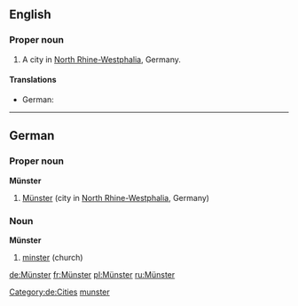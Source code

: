 ==English==

===Proper noun===
{{infl|en|proper noun}}

# A city in [[North Rhine-Westphalia]], Germany.

====Translations====
* German: {{t+|de|Münster}}

----

==German==
{{wikipedia}}
{{wikipedia|lang=de}}
{{wikipedia|lang=de|Münster (Kirche)}}
{{wikipedia|lang=de|Münster (Westfalen)}}
===Proper noun===
'''Münster'''

# [[Münster#English|Münster]] (city in [[North Rhine-Westphalia]], Germany)

===Noun===
'''Münster'''

# [[minster]] (church)

[[Category:de:Cities]]
[[Category:English words spelled with diacritics|munster]]

[[de:Münster]]
[[fr:Münster]]
[[pl:Münster]]
[[ru:Münster]]